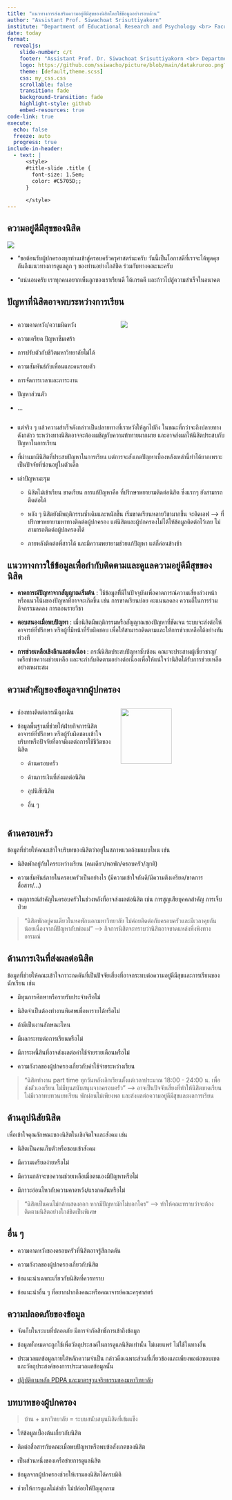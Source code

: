 ```yaml
---
title: "แนวทางการส่งเสริมความอยู่ดีมีสุขของนิสิตโดยใช้ข้อมูลอย่างรอบด้าน"
author: "Assistant Prof. Siwachoat Srisuttiyakorn"
institute: "Department of Educational Research and Psychology <br> Faculty of Education Chulalongkorn University"
date: today
format:
  revealjs:
    slide-number: c/t
    footer: "Assistant Prof. Dr. Siwachoat Srisuttiyakorn <br> Department of Educational Research and Psychology <br> Faculty of Education Chulalongkorn University"
    logo: https://github.com/ssiwacho/picture/blob/main/datakruroo.png?raw=true
    theme: [default,theme.scss]
    css: my_css.css
    scrollable: false
    transition: fade
    background-transition: fade
    highlight-style: github
    embed-resources: true
code-link: true
execute:
  echo: false
  freeze: auto
  progress: true
include-in-header:
  - text: |
      <style>
      #title-slide .title {
        font-size: 1.5em;
        color: #C5705D;; 
      }
      
      </style>
---
```


## ความอยู่ดีมีสุขของนิสิต

![](images/clipboard-2475755122.png)

::: notes
-   “ขอต้อนรับผู้ปกครองทุกท่านเข้าสู่ครอบครัวครุศาสตร์นะครับ วันนี้เป็นโอกาสดีที่เราจะได้พูดคุยกันถึงแนวทางการดูแลลูก ๆ ของท่านอย่างใกล้ชิด ร่วมกับทางคณะนะครับ

-   “แน่นอนครับ เราทุกคนอยากเห็นลูกของเราเรียนดี ได้เกรดดี และก้าวไปสู่ความสำเร็จในอนาคต
:::

## ปัญหาที่นิสิตอาจพบระหว่างการเรียน {.smaller}

::::: columns
::: {.column width="50%"}
-   ความคาดหวัง/ความผิดหวัง

-   ความเครียด ปัญหาซึมเศร้า

-   การปรับตัวกับชีวิตมหาวิทยาลัยไม่ได้

-   ความสัมพันธ์กับเพื่อนและคนรอบตัว

-   การจัดการเวลาและภาระงาน

-   ปัญหาส่วนตัว

-   ...
:::

::: {.column width="50%"}
![](images/clipboard-2661598480.png)
:::
:::::

::: notes
-   แต่จริง ๆ แล้วความสำเร็จดังกล่าวเป็นปลายทางที่เราหวังให้ลูกไปถึง ในขณะที่กว่าจะถึงปลายทางดังกล่าว ระหว่างทางนิสิตอาจจะต้องเผชิญกับความท้าทายมากมาย และอาจส่งผลให้นิสิตประสบกับปัญหาในการเรียน

-   ที่ผ่านมามีนิสิตที่ประสบปัญหาในการเรียน แต่การจะสังเกตปัญหาเบื้องหลังเหล่านี้ทำได้ยากเพราะเป็นปัจจัยที่ซ่อนอยู่ในตัวเด็ก

-   เล่าปัญหามะรุม

    -   นิสิตไม่เข้าเรียน ขาดเรียน การแก้ปัญหาคือ ที่ปรึกษาพยายามติดต่อนิสิต ซึ่งแรกๆ ยังสามารถติดต่อได้

    -   หลัง ๆ นิสิตยังมีพฤติกรรมซ้ำเดิมและหนักขึ้น เริ่มขาดเรียนหลายวิชามากขึ้น จะติดเอฟ –\> ที่ปรึกษาพยายามหาทางติดต่อผู้ปกครอง แต่นิสิตและผู้ปกครองไม่ได้ให้ข้อมูลติดต่อไว้เลย ไม่สามารถติดต่อผู้ปกครองได้

    -   ภายหลังติดต่อพี่สาวได้ และมีความพยายามช่วยแก้ปัญหา แต่ก็ค่อนข้างช้า
:::

## แนวทางการใช้ข้อมูลเพื่อกำกับติดตามและดูแลความอยู่ดีมีสุขของนิสิต {.smaller}

-   **คาดการณ์ปัญหาจากสัญญาณเริ่มต้น** : ใช้ข้อมูลที่ีมีในปัจจุบันเพื่อคาดการณ์ความเสี่ยงล่วงหน้า หรือแนวโน้มของปัญหาที่อาจจะเกิดขึ้น เช่น การขาดเรียนบ่อย คะแนนลดลง ความถี่ในการร่วมกิจกรรมลดลง การถอนรายวิชา

-   **ตอบสนองเมื่อพบปัญหา** : เมื่อนิสิตมีพฤติกรรมหรือสัญญาณของปัญหาที่ชัดเจน ระบบจะส่งต่อให้อาจารย์ที่ปรึกษา หรือผู้ที่มีหน้าที่รับผิดชอบ เพื่อให้่สามารถติดตามและให้การช่วยเหลือได้อย่างทันท่วงที

-   **การช่วยเหลือเชิงลึกและต่อเนื่อง** : กรณีนิสิตประสบปัญหาซับซ้อน คณะจะประสานผู้เชี่ยวชาญ/เครือข่ายความช่วยเหลือ และจะกำกับติดตามอย่างต่อเนื่องเพื่อให้แน่ใจว่านิสิตได้รับการช่วยเหลืออย่างเหมาะสม

## ความสำคัญของข้อมูลจากผู้ปกครอง {.smaller}

::::: columns
::: {.column width="50%"}
-   ช่องทางติดต่อกรณีฉุกเฉิน

-   ข้อมูลพื้นฐานที่ช่วยให้ฝ่ายกิจการนิสิต อาจารย์ที่ปรึกษา หรือผู้รับผิดชอบเข้าใจบริบทหรือปัจจัยที่อาจมีผลต่อการใช้ชีวิตของนิสิต

    -   ด้านครอบครัว

    -   ด้านการเงินที่ส่งผลต่อนิสิต

    -   อุปนิสัยนิสิต

    -   อื่น ๆ
:::

::: {.column width="50%"}
![](images/clipboard-1494064158.png){fig-align="center" width="70%"}
:::
:::::

## ด้านครอบครัว {.smaller}

ข้อมูลที่ช่วยให้คณะเข้าใจบริบทของนิสิตว่าอยู่ในสภาพแวดล้อมแบบไหน เช่น

- นิสิตพักอยู่กับใครระหว่างเรียน (คนเดียว/หอพัก/ครอบครัว/ญาติ)

- ความสัมพันธ์ภายในครอบครัวเป็นอย่างไร (มีความเข้าใจกันดี/มีความตึงเครียด/ขาดการสื่อสาร/...) 

- เหตุการณ์สำคัญในครอบครัวในช่วงหลังที่อาจส่งผลต่อนิสิต เช่น การสูญเสียบุคคลสำคัญ การเจ็บป่วย

> "นิสิตพักอยู่คนเดียวในหอพักนอกมหาวิทยาลัย ไม่ค่อยติดต่อกับครอบครัวและมีเวลาคุยกันน้อยเนื่องจากมีปัญหากับพ่อแม่" --\> กิจการนิสิตจะทราบว่านิสิตอาจขาดแหล่งพึ่งพิงทางอารมณ์

## ด้านการเงินที่ส่งผลต่อนิสิต {.smaller}

ข้อมูลที่ช่วยให้คณะเข้าใจภาวะกดดันที่เป็นปัจจัยเสี่ยงที่อาจกระทบต่อความอยู่ดีมีสุขและการเรียนของนักเรียน เช่น

-   มีทุนการศึกษาหรือรายรับประจำหรือไม่

-   นิสิตจำเป็นต้องทำงานพิเศษเพื่อหารายได้หรือไม่

-   ถ้ามีเป็นงานลักษณะไหน

-   มีผลกระทบต่อการเรียนหรือไม่

-   มีภาระหนี้สินที่อาจส่งผลต่อค่าใช้จ่ายรายเดือนหรือไม่

-   ความกังวลของผู้ปกครองเกี่ยวกับค่าใช้จ่ายระหว่างเรียน

> "นิสิตทำงาน part time ทุกวันหลังเลิกเรียนตั้งแต่เวลาประมาณ 18:00 - 24:00 น. เพื่อส่งตัวเองเรียน ไม่มีทุนสนับสนุนจากครอบครัว" --\> อาจเป็นปัจจัยเสี่ยงที่ทำให้นิสิตขาดเรียน ไม่มีเวลาทบทวนบทเรียน พักผ่อนไม่เพียงพอ และส่งผลต่อความอยู่ดีมีสุขและผลการเรียน

## ด้านอุปนิสัยนิสิต {.smaller}

เพื่อเข้าใจคุณลักษณะของนิสิตในเชิงจิตใจและสังคม เช่น

-   นิสิตเป็นคนเก็บตัวหรือชอบเข้าสังคม

-   มีความเครียดง่ายหรือไม่

-   มีความกล้าจะขอความช่วยเหลือเมื่อตนเองมีปัญหาหรือไม่

-   มีภาวะอ่อนไหวกับความคาดหวัง/แรงกดดันหรือไม่

> "นิสิตเป็นคนไม่กล้าแสดงออก หากมีปัญหามักไม่บอกใคร" --\> ทำให้คณะทราบว่าจะต้องติดตามนิสิตอย่างใกล้ชิดเป็นพิเศษ

## อื่น ๆ {.smaller}

-   ความคาดหวังของครอบครัวที่นิสิตอาจรู้สึกกดดัน

-   ความกังวลของผู้ปกครองเกี่ยวกับนิสิต

-   ข้อแนะนำเฉพาะเกี่ยวกับนิสิตที่ควรทราบ

-   ข้อแนะนำอื่น ๆ ที่อยากฝากถึงคณะหรือคณาจารย์คณะครุศาสตร์

## ความปลอดภัยของข้อมูล {.smaller}

-   จัดเก็บในระบบที่ปลอดภัย มีการจำกัดสิทธิ์การเข้าถึงข้อมูล

-   ข้อมูลทั้งหมดจะถูกใช้เพื่อวัตถุประสงค์ในการดูแลนิสิตเท่านั้น ไม่เผยแพร่ ไม่ใช้ในทางอื่น

-   ประมวลผลข้อมูลภายใต้หลักความจำเป็น กล่าวคือเฉพาะส่วนที่เกี่ยวข้องและเพียงพอต่อขอบเขตและวัตถุประสงค์ของการประมวลผลข้อมูลนั้น

-   [ปฏิบัติตามหลัก PDPA และมาตรฐานจริยธรรมของมหาวิทยาลัย](https://www.chula.ac.th/about/overview/personal-data-protection-policy/)

## บทบาทของผู้ปกครอง

> บ้าน + มหาวิทยาลัย = ระบบสนับสนุนนิสิตที่เข้มแข็ง

-   ให้ข้อมูลเบื้่องต้นเกี่ยวกับนิสิต

-   ติดต่อสื่อสารกับคณะเมื่อพบปัญหาหรือพบข้อสังเกตของนิสิต

-   เป็นส่วนหนึ่งของเครือข่ายการดูแลนิสิต

::: notes
-   ข้อมูลจากผู้ปกครองช่วยให้เรามองนิสิตได้ครบมิติ

-   ช่วยให้การดูแลไม่ล่าช้า ไม่ปล่อยให้ปัญลุกลาม
:::

